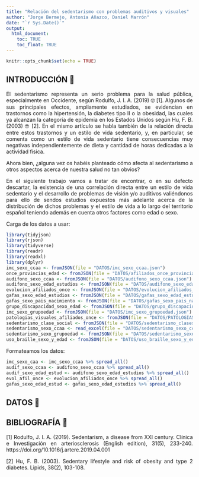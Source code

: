 ```yaml
---
title: "Relación del sedentarismo con problemas auditivos y visuales"
author: "Jorge Bermejo, Antonia Añazco, Daniel Marrón"
date: "`r Sys.Date()`"
output: 
  html_document:
    toc: TRUE
    toc_float: TRUE
---
```


```r
knitr::opts_chunk$set(echo = TRUE)
```
<div style="text-align: justify">
## INTRODUCCIÓN 📖

El sedentarismo representa un serio problema para la salud pública, especialmente en Occidente, según Rodulfo, J. I. A. (2019) 🤓 [1]. Algunos de sus principales efectos, ampliamente estudiados, se evidencian en trastornos como la hipertensión, la diabetes tipo II o la obesidad, las cuales ya alcanzan la categoría de epidemia en los Estados Unidos según Hu, F. B. (2003) 🤓 [2]. En el mismo artículo se habla también de la relación directa entre estos trastornos y un estilo de vida sedentario, y, en particular, se comenta como un estilo de vida sedentario tiene consecuencias muy negativas independientemente de dieta y cantidad de horas dedicadas a la actividad física.

Ahora bien, ¿alguna vez os habéis planteado cómo afecta al sedentarismo a otros aspectos acerca de nuestra salud no tan obvios?

En el siguiente trabajo vamos a tratar de encontrar, o en su defecto descartar, la existencia de una correlación directa entre un estilo de vida sedentario y el desarrollo de problemas de visión y/o auditivos valiéndonos para ello de sendos estudios expuestos más adelante acerca de la distribución de dichos problemas y el estilo de vida a lo largo del territorio español teniendo además en cuenta otros factores como edad o sexo. 


Carga de los datos a usar:

```r
library(tidyjson)
library(rjson)
library(tidyverse)
library(readr)
library(readxl)
library(dplyr)
imc_sexo_ccaa <- fromJSON(file = "DATOS/imc_sexo_ccaa.json")
once_provincias_edad <- fromJSON(file = "DATOS/afiliados_once_provincias_edad.json")
audifono_sexo_ccaa <- fromJSON(file = "DATOS/audifono_sexo_ccaa.json")
audifono_sexo_edad_estudios <- fromJSON(file = "DATOS/audifono_sexo_edad_estudios.json")
evolucion_afiliados_once <- fromJSON(file = "DATOS/evolucion_afiliados_once.json.json")
gafas_sexo_edad_estudios <- fromJSON(file = "DATOS/gafas_sexo_edad_estudios.json")
gafas_sexo_pais_nacimiento <- fromJSON(file = "DATOS/gafas_sexo_pais_nacimiento.json")
grupo_discapacidad_sexo_edad <- fromJSON(file = "DATOS/grupo_discapacidad_sexo_edad.json")
imc_sexo_grupoedad <- fromJSON(file = "DATOS/imc_sexo_grupoedad.json")
patologias_visuales_afiliados_once <- fromJSON(file = "DATOS/PATOLOGIAS_VISUALES_AFILIADOS_ONCE.json")
sedentarismo_clase_social <- fromJSON(file = "DATOS/sedentarismo_clasesocial.json")
sedentarismo_sexo_ccaa <- read_excel(file = "DATOS/sedentarismo_sexo_ccaa.xlsx")
sedentarismo_sexo_grupoedad <- fromJSON(file = "DATOS/sedentarismo_sexo_grupo_edad.json")
uso_braille_sexo_y_edad <- fromJSON(file = "DATOS/uso_braille_sexo_y_edad.json")
```

Formateamos los datos:

```r
imc_sexo_caa <- imc_sexo_ccaa %>% spread_all()
audif_sexo_ccaa <- audifono_sexo_ccaa %>% spread_all()
audif_sexo_edad_estud <- audifono_sexo_edad_estudios %>% spread_all()
evol_afil_once <- evolucion_afiliados_once %>% spread_all()
gafas_sexo_edad_estud <- gafas_sexo_edad_estudios %>% spread_all()
```

## DATOS 📖


## BIBLIOGRAFÍA 📖

[1] Rodulfo, J. I. A. (2019). Sedentarism, a disease from XXI century. Clínica e Investigación en arteriosclerosis (English edition), 31(5), 233-240. https://doi.org/10.1016/j.artere.2019.04.001 

 
[2]  Hu, F. B. (2003). Sedentary lifestyle and risk of obesity and type 2 diabetes. Lipids, 38(2), 103-108. 
<div/>